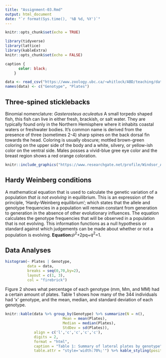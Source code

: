 ```yaml
---
title: "Assignment-03.Rmd"
output: html_document
date: "`r format(Sys.time(), '%B %d, %Y')`"
---
```


```r
knitr::opts_chunk$set(echo = TRUE)
```


 <!-- Made sure packages needed are installed. --> 
```R
library(tidyverse)
library(lattice)
library(kableExtra)
knitr::opts_chunk$set(echo = FALSE)
```


 <!-- Styled table captions to black. --> 
```css
caption {
      color: black;
    }
```


<!-- Loaded data from the internet. -->
```R
data <- read_csv("https://www.zoology.ubc.ca/~whitlock/ABD/teaching/datasets/03/03e3SticklebackPlates.csv")
names(data) <- c("Genotype", "Plates")
```



## Three-spined sticklebacks
Binomial nomenclature: *Gasterosteus aculeatus*
A small torpedo shaped fish, this fish can live in either fresh, brackish, or salt water. They are typically found only in the Northern Hemisphere where it inhabits coastal waters or freshwater bodies. It's common name is derived from the presence of three (sometimes 2-4) sharp spines on the back dorsal fin towards the head. Coloring is usually obscure; mottled brown-green coloring on the upper side of the body and a white, silvery, or yellow-ish color on the ventral side. Males posses a vivid-blue gree eye color and the breast region shows a red orange coloration.

 <!-- Centered, altered width of picture, and added caption. All additions made inside curly brackets. --> 
```R
knitr::include_graphics("https://www.researchgate.net/profile/Windsor_Aguirre/publication/285915049/figure/fig2/AS:318190618988545@1452873963743/Lateral-plate-morphs-of-Gasterosteus-aculeatus-A-low-B-partial-C-complete-From_W640.jpg") 
```
## Hardy Weinberg conditions
A mathematical equation that is used to calculate the genetic variation of a population _that is not evolving_ in equilibrium. This is an expression of the principle, 'Hardy-Weinberg equilibrium'; which states that the allele and genotype frequencies in a population will remain constant from generation to generation in the absence of other evolutionary influences. The equation calculates the genotype frequencies that will be observed in a population that is not evolving. This information functions as a null hypothesis or standard against which judgements can be made about whether or not a population is evolving.
**Equation:**$p^{2}$+2pq+$q^{2}$=1.

 <!-- Added data chunk, centered it, and added a caption. --> 
 
## Data Analyses



```r
histogram(~ Plates | Genotype, 
		  data = data, 
		  breaks = seq(0,70,by=2),
		  layout = c(1, 3), 
		  col = "firebrick")
```
Figure 2 shows what percentage of each genotype (mm, Mm, and MM) had a certain amount of plates. Table 1 shows how many of the 344 individuals had 'x' genotype, and the mean, median, and standard deviation of each genotype. 

 <!-- Added more data in form of a table and caption was changed. --> 
```r
knitr::kable(data %>% group_by(Genotype) %>% summarize(N = n(), 
			 			  Mean = mean(Plates), 
			 			  Median = median(Plates), 
			 			  StdDev = sd(Plates)), 
			 align = c('l','c','c','c','c'), 
			 digits = 2,
			 format = "html", 
			 caption = "Table 1: Summary of lateral plates by genotype",
			 table.attr = "style='width:70%;'") %>% kable_styling(position = "center")

```








